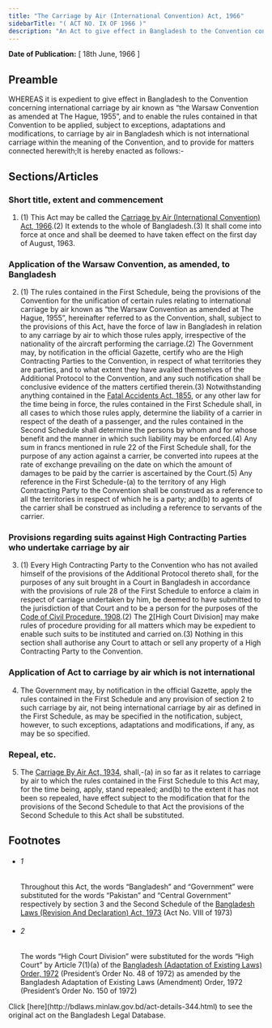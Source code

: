```yaml
---
title: "The Carriage by Air (International Convention) Act, 1966"
sidebarTitle: "( ACT NO. IX OF 1966 )"
description: "An Act to give effect in Bangladesh to the Convention concerning international carriage by air known as “the Warsaw Convention as amended at The Hague, 1955”.1♣"
---
```


**Date of Publication:** [ 18th June, 1966 ]

## Preamble

WHEREAS it is expedient to give effect in Bangladesh to the Convention concerning international carriage by air known as “the Warsaw Convention as amended at The Hague, 1955”, and to enable the rules contained in that Convention to be applied, subject to exceptions, adaptations and modifications, to carriage by air in Bangladesh which is not international carriage within the meaning of the Convention, and to provide for matters connected herewith;It is hereby enacted as follows:-

## Sections/Articles

### Short title, extent and commencement

1. (1) This Act may be called the [Carriage by Air (International Convention) Act, 1966](/act-344.html "Carriage by Air (International Convention) Act, 1966").(2) It extends to the whole of Bangladesh.(3) It shall come into force at once and shall be deemed to have taken effect on the first day of August, 1963.

### Application of the Warsaw Convention, as amended, to Bangladesh

2. (1) The rules contained in the First Schedule, being the provisions of the Convention for the unification of certain rules relating to international carriage by air known as “the Warsaw Convention as amended at The Hague, 1955”, hereinafter referred to as the Convention, shall, subject to the provisions of this Act, have the force of law in Bangladesh in relation to any carriage by air to which those rules apply, irrespective of the nationality of the aircraft performing the carriage.(2) The Government may, by notification in the official Gazette, certify who are the High Contracting Parties to the Convention, in respect of what territories they are parties, and to what extent they have availed themselves of the Additional Protocol to the Convention, and any such notification shall be conclusive evidence of the matters certified therein.(3) Notwithstanding anything contained in the [Fatal Accidents Act, 1855](/act-7.html "Fatal Accidents Act, 1855"), or any other law for the time being in force, the rules contained in the First Schedule shall, in all cases to which those rules apply, determine the liability of a carrier in respect of the death of a passenger, and the rules contained in the Second Schedule shall determine the persons by whom and for whose benefit and the manner in which such liability may be enforced.(4) Any sum in francs mentioned in rule 22 of the First Schedule shall, for the purpose of any action against a carrier, be converted into rupees at the rate of exchange prevailing on the date on which the amount of damages to be paid by the carrier is ascertained by the Court.(5) Any reference in the First Schedule-(a) to the territory of any High Contracting Party to the Convention shall be construed as a reference to all the territories in respect of which he is a party; and(b) to agents of the carrier shall be construed as including a reference to servants of the carrier.

### Provisions regarding suits against High Contracting Parties who undertake carriage by air

3. (1) Every High Contracting Party to the Convention who has not availed himself of the provisions of the Additional Protocol thereto shall, for the purposes of any suit brought in a Court in Bangladesh in accordance with the provisions of rule 28 of the First Schedule to enforce a claim in respect of carriage undertaken by him, be deemed to have submitted to the jurisdiction of that Court and to be a person for the purposes of the [Code of Civil Procedure, 1908](/act-86.html "Code of Civil Procedure, 1908").(2) The [2](1)[High Court Division] may make rules of procedure providing for all matters which may be expedient to enable such suits to be instituted and carried on.(3) Nothing in this section shall authorise any Court to attach or sell any property of a High Contracting Party to the Convention.

### Application of Act to carriage by air which is not international

4. The Government may, by notification in the official Gazette, apply the rules contained in the First Schedule and any provision of section 2 to such carriage by air, not being international carriage by air as defined in the First Schedule, as may be specified in the notification, subject, however, to such exceptions, adaptations and modifications, if any, as may be so specified.

### Repeal, etc.

5. The [Carriage By Air Act, 1934](/act-165.html "Carriage By Air Act, 1934"), shall,-(a) in so far as it relates to carriage by air to which the rules contained in the First Schedule to this Act may, for the time being, apply, stand repealed; and(b) to the extent it has not been so repealed, have effect subject to the modification that for the provisions of the Second Schedule to that Act the provisions of the Second Schedule to this Act shall be substituted.

## Footnotes

- ###### 1

  Throughout this Act, the words “Bangladesh” and “Government” were substituted for the words “Pakistan” and “Central Government” respectively by section 3 and the Second Schedule of the [Bangladesh Laws (Revision And Declaration) Act, 1973](/act-430.html "Bangladesh Laws (Revision And Declaration) Act, 1973") (Act No. VIII of 1973)

- ###### 2

  The words “High Court Division” were substituted for the words “High Court” by Article 7(1)(a) of the [Bangladesh (Adaptation of Existing Laws) Order, 1972](/act-388.html "Bangladesh (Adaptation of Existing Laws) Order, 1972 ") (President’s Order No. 48 of 1972) as amended by the Bangladesh Adaptation of Existing Laws (Amendment) Order, 1972 (President’s Order No. 150 of 1972)

<Note>
  Click [here](http://bdlaws.minlaw.gov.bd/act-details-344.html) to see the original act on the Bangladesh Legal Database.
</Note>

